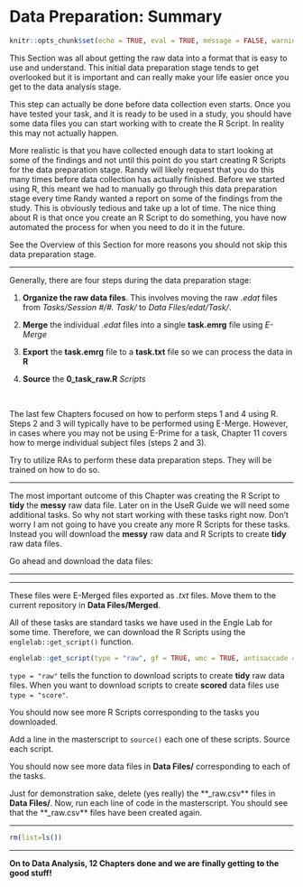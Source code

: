 # Data Preparation: Summary {-}

<link rel="stylesheet" href="https://use.fontawesome.com/releases/v5.8.1/css/all.css" integrity="sha384-50oBUHEmvpQ+1lW4y57PTFmhCaXp0ML5d60M1M7uH2+nqUivzIebhndOJK28anvf" crossorigin="anonymous">

```r
knitr::opts_chunk$set(echo = TRUE, eval = TRUE, message = FALSE, warning = FALSE)
```

This Section was all about getting the raw data into a format that is easy to use and understand. This initial data preparation stage tends to get overlooked but it is important and can really make your life easier once you get to the data analysis stage. 

This step can actually be done before data collection even starts. Once you have tested your task, and it is ready to be used in a study, you should have some data files you can start working with to create the R Script. In reality this may not actually happen. 

More realistic is that you have collected enough data to start looking at some of the findings and not until this point do you start creating R Scripts for the data preparation stage. Randy will likely request that you do this many times before data collection has actually finished. Before we started using R, this meant we had to manually go through this data preparation stage every time Randy wanted a report on some of the findings from the study. This is obviously tedious and take up a lot of time. The nice thing about R is that once you create an R Script to do something, you have now automated the process for when you need to do it in the future.

See the Overview of this Section for more reasons you should not skip this data preparation stage.

----

Generally, there are four steps during the data preparation stage:

1. **Organize the raw data files**. This involves moving the raw *.edat* files from *Tasks/Session #/#. Task/* to *Data Files/edat/Task/*.

2. **Merge** the individual *.edat* files into a single **task.emrg** file using *E-Merge*

3. **Export** the **task.emrg** file to a **task.txt** file so we can process the data in **R**

4. **Source** the **0_task_raw.R** *Scripts* 

<br>

The last few Chapters focused on how to perform steps 1 and 4 using R. Steps 2 and 3 will typically have to be performed using E-Merge. However, in cases where you may not be using E-Prime for a task, Chapter 11 covers how to merge individual subject files (steps 2 and 3). 

Try to utilize RAs to perform these data preparation steps. They will be trained on how to do so.

----

The most important outcome of this Chapter was creating the R Script to **tidy** the **messy** raw data file. Later on in the UseR Guide we will need some additional tasks. So why not start working with these tasks right now. Don't worry I am not going to have you create any more R Scripts for these tasks. Instead you will download the **messy** raw data and R Scripts to create **tidy** raw data files. 

Go ahead and download the data files:

----

----

These files were E-Merged files exported as *.txt* files. Move them to the current repository in **Data Files/Merged**.

All of these tasks are standard tasks we have used in the Engle Lab for some time. Therefore, we can download the R Scripts using the `englelab::get_script()` function. 

```r
englelab::get_script(type = "raw", gf = TRUE, wmc = TRUE, antisaccade = TRUE)
```

`type = "raw"` tells the function to download scripts to create **tidy** raw data files. When you want to download scripts to create **scored** data files use `type = "score"`.

You should now see more R Scripts corresponding to the tasks you downloaded.

Add a line in the masterscript to `source()` each one of these scripts. Source each script.

You should now see more data files in **Data Files/** corresponding to each of the tasks. 

Just for demonstration sake, delete (yes really) the **_raw.csv** files in **Data Files/**. Now, run each line of code in the masterscript. You should see that the **_raw.csv** files have been created again. 

********

```r
rm(list=ls())
```

********

**On to Data Analysis, 12 Chapters done and we are finally getting to the good stuff!**
